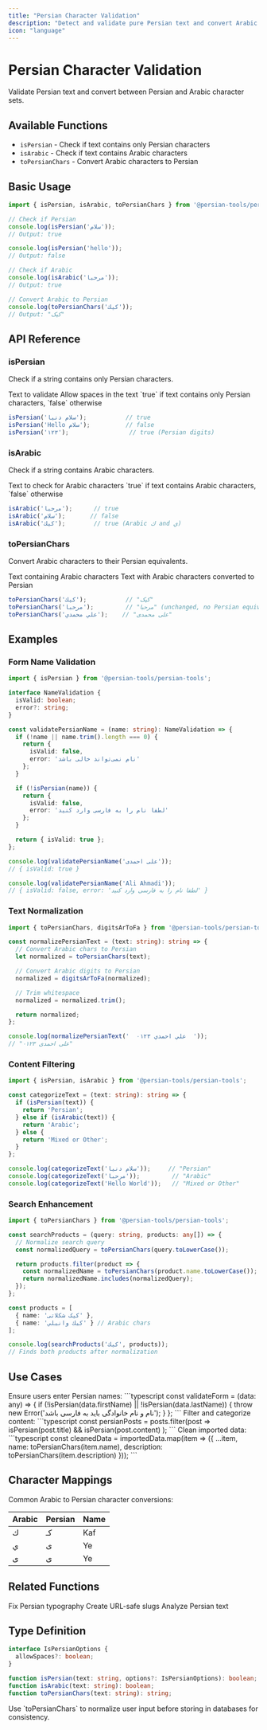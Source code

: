 ```yaml
---
title: "Persian Character Validation"
description: "Detect and validate pure Persian text and convert Arabic characters"
icon: "language"
---
```


# Persian Character Validation

Validate Persian text and convert between Persian and Arabic character sets.

## Available Functions

- `isPersian` - Check if text contains only Persian characters
- `isArabic` - Check if text contains Arabic characters
- `toPersianChars` - Convert Arabic characters to Persian

## Basic Usage

```typescript
import { isPersian, isArabic, toPersianChars } from '@persian-tools/persian-tools';

// Check if Persian
console.log(isPersian('سلام'));
// Output: true

console.log(isPersian('hello'));
// Output: false

// Check if Arabic
console.log(isArabic('مرحبا'));
// Output: true

// Convert Arabic to Persian
console.log(toPersianChars('كيك'));
// Output: "کیک"
```

## API Reference

### isPersian

Check if a string contains only Persian characters.

<ParamField path="text" type="string" required>
  Text to validate
</ParamField>

<ParamField path="options" type="object">
  <Expandable title="properties">
    <ParamField path="allowSpaces" type="boolean" default="true">
      Allow spaces in the text
    </ParamField>
  </Expandable>
</ParamField>

<ResponseField name="result" type="boolean">
  `true` if text contains only Persian characters, `false` otherwise
</ResponseField>

```typescript
isPersian('سلام دنیا');           // true
isPersian('Hello سلام');          // false
isPersian('۱۲۳');                 // true (Persian digits)
```

### isArabic

Check if a string contains Arabic characters.

<ParamField path="text" type="string" required>
  Text to check for Arabic characters
</ParamField>

<ResponseField name="result" type="boolean">
  `true` if text contains Arabic characters, `false` otherwise
</ResponseField>

```typescript
isArabic('مرحبا');      // true
isArabic('سلام');       // false
isArabic('كيك');        // true (Arabic ك and ي)
```

### toPersianChars

Convert Arabic characters to their Persian equivalents.

<ParamField path="text" type="string" required>
  Text containing Arabic characters
</ParamField>

<ResponseField name="result" type="string">
  Text with Arabic characters converted to Persian
</ResponseField>

```typescript
toPersianChars('كيك');           // "کیک"
toPersianChars('مرحبا');         // "مرحبا" (unchanged, no Persian equivalent)
toPersianChars('علي محمدي');    // "علی محمدی"
```

## Examples

### Form Name Validation

```typescript
import { isPersian } from '@persian-tools/persian-tools';

interface NameValidation {
  isValid: boolean;
  error?: string;
}

const validatePersianName = (name: string): NameValidation => {
  if (!name || name.trim().length === 0) {
    return {
      isValid: false,
      error: 'نام نمی‌تواند خالی باشد'
    };
  }

  if (!isPersian(name)) {
    return {
      isValid: false,
      error: 'لطفا نام را به فارسی وارد کنید'
    };
  }

  return { isValid: true };
};

console.log(validatePersianName('علی احمدی'));
// { isValid: true }

console.log(validatePersianName('Ali Ahmadi'));
// { isValid: false, error: 'لطفا نام را به فارسی وارد کنید' }
```

### Text Normalization

```typescript
import { toPersianChars, digitsArToFa } from '@persian-tools/persian-tools';

const normalizePersianText = (text: string): string => {
  // Convert Arabic chars to Persian
  let normalized = toPersianChars(text);

  // Convert Arabic digits to Persian
  normalized = digitsArToFa(normalized);

  // Trim whitespace
  normalized = normalized.trim();

  return normalized;
};

console.log(normalizePersianText('  علي احمدي ٠١٢٣  '));
// "علی احمدی ۰۱۲۳"
```

### Content Filtering

```typescript
import { isPersian, isArabic } from '@persian-tools/persian-tools';

const categorizeText = (text: string): string => {
  if (isPersian(text)) {
    return 'Persian';
  } else if (isArabic(text)) {
    return 'Arabic';
  } else {
    return 'Mixed or Other';
  }
};

console.log(categorizeText('سلام دنیا'));     // "Persian"
console.log(categorizeText('مرحبا'));         // "Arabic"
console.log(categorizeText('Hello World'));   // "Mixed or Other"
```

### Search Enhancement

```typescript
import { toPersianChars } from '@persian-tools/persian-tools';

const searchProducts = (query: string, products: any[]) => {
  // Normalize search query
  const normalizedQuery = toPersianChars(query.toLowerCase());

  return products.filter(product => {
    const normalizedName = toPersianChars(product.name.toLowerCase());
    return normalizedName.includes(normalizedQuery);
  });
};

const products = [
  { name: 'کیک شکلاتی' },
  { name: 'كيك وانيلي' } // Arabic chars
];

console.log(searchProducts('كيك', products));
// Finds both products after normalization
```

## Use Cases

<AccordionGroup>
  <Accordion title="User Input Validation" icon="keyboard">
    Ensure users enter Persian names:
    ```typescript
    const validateForm = (data: any) => {
      if (!isPersian(data.firstName) || !isPersian(data.lastName)) {
        throw new Error('نام و نام خانوادگی باید به فارسی باشد');
      }
    };
    ```
  </Accordion>

  <Accordion title="Content Management" icon="file-lines">
    Filter and categorize content:
    ```typescript
    const persianPosts = posts.filter(post =>
      isPersian(post.title) && isPersian(post.content)
    );
    ```
  </Accordion>

  <Accordion title="Data Cleanup" icon="broom">
    Clean imported data:
    ```typescript
    const cleanedData = importedData.map(item => ({
      ...item,
      name: toPersianChars(item.name),
      description: toPersianChars(item.description)
    }));
    ```
  </Accordion>
</AccordionGroup>

## Character Mappings

Common Arabic to Persian character conversions:

| Arabic | Persian | Name |
|--------|---------|------|
| ك      | کـ      | Kaf  |
| ي      | ی       | Ye   |
| ى      | ی       | Ye   |

## Related Functions

<CardGroup cols={2}>
  <Card title="Half-Space" icon="grip-lines-vertical" href="/utilities/text/half-space">
    Fix Persian typography
  </Card>
  <Card title="Slugify" icon="link" href="/utilities/text/slugify">
    Create URL-safe slugs
  </Card>
  <Card title="Text Analyzer" icon="magnifying-glass-chart" href="/utilities/text/text-analyzer">
    Analyze Persian text
  </Card>
</CardGroup>

## Type Definition

```typescript
interface IsPersianOptions {
  allowSpaces?: boolean;
}

function isPersian(text: string, options?: IsPersianOptions): boolean;
function isArabic(text: string): boolean;
function toPersianChars(text: string): string;
```

<Tip>
  Use `toPersianChars` to normalize user input before storing in databases for consistency.
</Tip>

